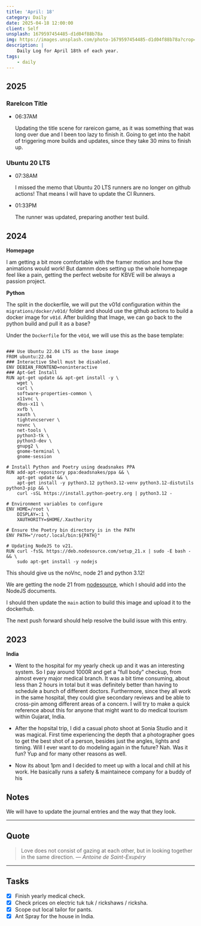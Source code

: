 ```yaml
---
title: 'April: 18'
category: Daily
date: 2025-04-18 12:00:00
client: Self
unsplash: 1679597454485-d1d04f88b78a
img: https://images.unsplash.com/photo-1679597454485-d1d04f88b78a?crop=entropy&cs=srgb&fm=jpg&ixid=MnwzNjM5Nzd8MHwxfHJhbmRvbXx8fHx8fHx8fDE2ODE3NDg2ODY&ixlib=rb-4.0.3&q=85
description: |
    Daily Log for April 18th of each year.
tags:
    - daily
---
```


<Adsense />



## 2025

### RareIcon Title

-   06:37AM

    Updating the title scene for rareicon game, as it was something that was long over due and I been too lazy to finish it.
    Going to get into the habit of triggering more builds and updates, since they take 30 mins to finish up.

### Ubuntu 20 LTS

-   07:38AM

    I missed the memo that Ubuntu 20 LTS runners are no longer on github actions!
    That means I will have to update the CI Runners.

-   01:33PM

    The runner was updated, preparing another test build.

## 2024

**Homepage**

I am getting a bit more comfortable with the framer motion and how the animations would work!
But damnm does setting up the whole homepage feel like a pain, getting the perfect website for KBVE will be always a passion project.

**Python**

The split in the dockerfile, we will put the v01d configuration within the `migrations/docker/v01d/` folder and should use the github actions to build a docker image for `v01d`.
After building that Image, we can go back to the python build and pull it as a base?

Under the `Dockerfile` for the `v01d`, we will use this as the base template:

```docker

### Use Ubuntu 22.04 LTS as the base image
FROM ubuntu:22.04
### Interactive Shell must be disabled.
ENV DEBIAN_FRONTEND=noninteractive
### Apt-Get Install
RUN apt-get update && apt-get install -y \
    wget \
    curl \
    software-properties-common \
    x11vnc \
    dbus-x11 \
    xvfb \
    xauth \
    tightvncserver \
    novnc \
    net-tools \
    python3-tk \
    python3-dev \
    gnupg2 \
    gnome-terminal \
    gnome-session

# Install Python and Poetry using deadsnakes PPA
RUN add-apt-repository ppa:deadsnakes/ppa && \
    apt-get update && \
    apt-get install -y python3.12 python3.12-venv python3.12-distutils python3-pip && \
    curl -sSL https://install.python-poetry.org | python3.12 -

# Environment variables to configure
ENV HOME=/root \
    DISPLAY=:1 \
    XAUTHORITY=$HOME/.Xauthority

# Ensure the Poetry bin directory is in the PATH
ENV PATH="/root/.local/bin:${PATH}"

# Updating NodeJS to v21.
RUN curl -fsSL https://deb.nodesource.com/setup_21.x | sudo -E bash - && \
    sudo apt-get install -y nodejs

```

This should give us the noVnc, node 21 and python 3.12!

We are getting the node 21 from [nodesource](https://github.com/nodesource/distributions?tab=readme-ov-file#ubuntu-versions), which I should add into the NodeJS documents.

I should then update the `main` action to build this image and upload it to the dockerhub.

The next push forward should help resolve the build issue with this entry.

## 2023

**India**

-   Went to the hospital for my yearly check up and it was an interesting system. So I pay around 1000R and get a "full body" checkup, from almost every major medical branch. It was a bit time consuming, about less than 2 hours in total but it was definitely better than having to schedule a bunch of different doctors. Furthermore, since they all work in the same hospital, they could give secondary reviews and be able to cross-pin among different areas of a concern. I will try to make a quick reference about this for anyone that might want to do medical tourism within Gujarat, India.

-   After the hopsital trip, I did a casual photo shoot at Sonia Studio and it was magical. First time experiencing the depth that a photographer goes to get the best shot of a person, besides just the angles, lights and timing. Will I ever want to do modeling again in the future? Nah. Was it fun? Yup and for many other reasons as well.

-   Now its about 1pm and I decided to meet up with a local and chill at his work. He basically runs a safety & maintainece company for a buddy of his

## Notes

We will have to update the journal entries and the way that they look.

---

## Quote

> Love does not consist of gazing at each other, but in looking together in the same direction.
> — <cite>Antoine de Saint-Exupéry</cite>

---

## Tasks

-   [x] Finish yearly medical check.
-   [x] Check prices on electric tuk tuk / rickshaws / ricksha.
-   [x] Scope out local tailor for pants.
-   [x] Ant Spray for the house in India.
